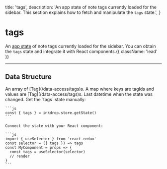   title: 'tags',
  description: 'An app state of note tags currently loaded for the sidebar. This section explains how to fetch and manipulate the `tags` state.',
}

# tags

An [app state](/guides/flux-architecture) of note tags currently loaded for the sidebar.
You can obtain the `tags` state and integrate it with React components.{{ className: 'lead' }}

---

## Data Structure

<Row>
  <Col>
    <Properties>
      <Property name="all" type="Tag[]">
        An array of [Tag](/data-access/tags)s.
      </Property>
      <Property name="hash" type="{ [tagId]: Tag }">
        A map where keys are tagIds and values are [Tag](/data-access/tags)s.
      </Property>
      <Property name="lastUpdatedAt" type="number">
        Last datetime when the state was changed.
      </Property>
    </Properties>
  </Col>
  <Col sticky>
    Get the `tags` state manually:

    ```js
    const { tags } = inkdrop.store.getState()
    ```

    Connect the state with your React component:

    ```js
    import { useSelector } from 'react-redux'
    const selector = ({ tags }) => tags
    const MyComponent = props => {
      const tags = useSelector(selector)
      // render
    }
    ```
  </Col>
</Row>
